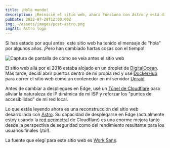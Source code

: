 ```yaml
---
title: ¡Hola mundo!
description: ¡Reinicié el sitio web, ahora funciona con Astro y está distribuido en Edge!
pubDate: 2022-07-28T12:00:00Z
img: ~/assets/images/post-astro.png
imgAlt: Astro logo
---
```



Si has estado por aquí antes, este sitio web ha tenido el mensaje de "hola" por algunos años. ¡Pero han cambiado hartas cosas con el tiempo!

<Image
  src={OldWebsiteImage}
  alt="Captura de pantalla de cómo se veía antes el sitio web"
  format="webp"
/>

El sitio web allá por el 2016 estaba alojado en un droplet de [DigitalOcean](https://digitalocean.com). Más tarde, decidí abrir puertos dentro de mi propia red y usé [DockerHub](https://hub.docker.com/r/barrenechea/barrenechea-website) para correr el sitio web como un contenedor en mi servidor [Unraid](https://unraid.net/es).

Antes de cambiar a despliegues en Edge, usé un [Túnel de Cloudflare](https://www.cloudflare.com/es-es/products/tunnel/) para aliviar la naturaleza de IP dinámica de mi ISP y reforzar los "puntos de accesibilidad" de mi red local.

Lo que estás leyendo ahora es una reconstrucción del sitio web desarrollada con [Astro](https://astro.build). Su capacidad de desplegarse en Edge (actualmente estoy usando la [red perimetral](https://www.cloudflare.com/es-es/learning/cdn/glossary/edge-server/) de Cloudflare) es una enorme mejora tanto desde la perspectiva de seguridad como del rendimiento resultante para los usuarios finales (¡tú!).

La fuente que elegí para este sitio web es [Work Sans](https://fonts.google.com/specimen/Work+Sans).
